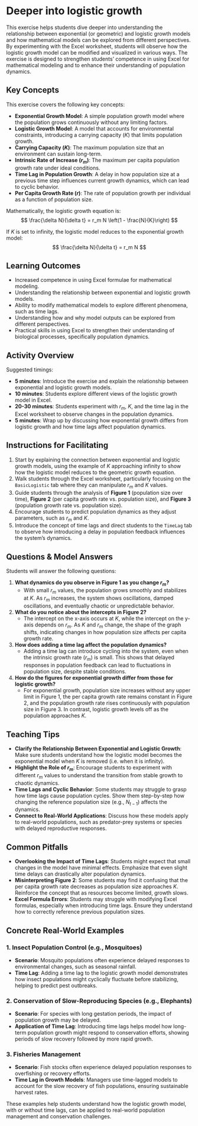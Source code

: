# Deeper into logistic growth

This exercise helps students dive deeper into understanding the relationship between exponential (or geometric) and logistic growth models and how mathematical models can be explored from different perspectives. By experimenting with the Excel worksheet, students will observe how the logistic growth model can be modified and visualized in various ways. The exercise is designed to strengthen students’ competence in using Excel for mathematical modeling and to enhance their understanding of population dynamics.

## Key Concepts

This exercise covers the following key concepts:

- **Exponential Growth Model**: A simple population growth model where the population grows continuously without any limiting factors.
- **Logistic Growth Model**: A model that accounts for environmental constraints, introducing a carrying capacity ($K$) that limits population growth.
- **Carrying Capacity ($K$)**: The maximum population size that an environment can sustain long-term.
- **Intrinsic Rate of Increase ($r_m$)**: The maximum per capita population growth rate under ideal conditions.
- **Time Lag in Population Growth**: A delay in how population size at a previous time step influences current growth dynamics, which can lead to cyclic behavior.
- **Per Capita Growth Rate ($r$)**: The rate of population growth per individual as a function of population size.
  
Mathematically, the logistic growth equation is:
$$ \frac{\delta N}{\delta t} = r_m N \left(1 - \frac{N}{K}\right) $$

If $K$ is set to infinity, the logistic model reduces to the exponential growth model:
$$ \frac{\delta N}{\delta t} = r_m N $$

## Learning Outcomes

- Increased competence in using Excel formulae for mathematical modeling.
- Understanding the relationship between exponential and logistic growth models.
- Ability to modify mathematical models to explore different phenomena, such as time lags.
- Understanding how and why model outputs can be explored from different perspectives.
- Practical skills in using Excel to strengthen their understanding of biological processes, specifically population dynamics.

## Activity Overview

Suggested timings:

- **5 minutes**: Introduce the exercise and explain the relationship between exponential and logistic growth models.
- **10 minutes**: Students explore different views of the logistic growth model in Excel.
- **20-30 minutes**: Students experiment with $r_m$, $K$, and the time lag in the Excel worksheet to observe changes in the population dynamics.
- **5 minutes**: Wrap up by discussing how exponential growth differs from logistic growth and how time lags affect population dynamics.

## Instructions for Facilitating

1. Start by explaining the connection between exponential and logistic growth models, using the example of $K$ approaching infinity to show how the logistic model reduces to the geometric growth equation.
2. Walk students through the Excel worksheet, particularly focusing on the `BasicLogistic` tab where they can manipulate $r_m$ and $K$ values.
3. Guide students through the analysis of **Figure 1** (population size over time), **Figure 2** (per capita growth rate vs. population size), and **Figure 3** (population growth rate vs. population size).
4. Encourage students to predict population dynamics as they adjust parameters, such as $r_m$ and $K$.
5. Introduce the concept of time lags and direct students to the `TimeLag` tab to observe how introducing a delay in population feedback influences the system’s dynamics.

## Questions & Model Answers

Students will answer the following questions:

1. **What dynamics do you observe in Figure 1 as you change $r_m$?**
   - With small $r_m$ values, the population grows smoothly and stabilizes at $K$. As $r_m$ increases, the system shows oscillations, damped oscillations, and eventually chaotic or unpredictable behavior.
   
2. **What do you notice about the intercepts in Figure 2?**
   - The intercept on the x-axis occurs at $K$, while the intercept on the y-axis depends on $r_m$. As $K$ and $r_m$ change, the shape of the graph shifts, indicating changes in how population size affects per capita growth rate.

3. **How does adding a time lag affect the population dynamics?**
   - Adding a time lag can introduce cycling into the system, even when the intrinsic growth rate ($r_m$) is small. This shows that delayed responses in population feedback can lead to fluctuations in population size, despite stable conditions.

4. **How do the figures for exponential growth differ from those for logistic growth?**
   - For exponential growth, population size increases without any upper limit in Figure 1, the per capita growth rate remains constant in Figure 2, and the population growth rate rises continuously with population size in Figure 3. In contrast, logistic growth levels off as the population approaches $K$.

## Teaching Tips

- **Clarify the Relationship Between Exponential and Logistic Growth**: Make sure students understand how the logistic model becomes the exponential model when $K$ is removed (i.e. when it is infinity).
- **Highlight the Role of $r_m$**: Encourage students to experiment with different $r_m$ values to understand the transition from stable growth to chaotic dynamics.
- **Time Lags and Cyclic Behavior**: Some students may struggle to grasp how time lags cause population cycles. Show them step-by-step how changing the reference population size (e.g., $N_{t-1}$) affects the dynamics.
- **Connect to Real-World Applications**: Discuss how these models apply to real-world populations, such as predator-prey systems or species with delayed reproductive responses.

## Common Pitfalls

- **Overlooking the Impact of Time Lags**: Students might expect that small changes in the model have minimal effects. Emphasize that even slight time delays can drastically alter population dynamics.
- **Misinterpreting Figure 2**: Some students may find it confusing that the per capita growth rate decreases as population size approaches $K$. Reinforce the concept that as resources become limited, growth slows.
- **Excel Formula Errors**: Students may struggle with modifying Excel formulas, especially when introducing time lags. Ensure they understand how to correctly reference previous population sizes.

## Concrete Real-World Examples

### 1. **Insect Population Control (e.g., Mosquitoes)**
   - **Scenario**: Mosquito populations often experience delayed responses to environmental changes, such as seasonal rainfall.
   - **Time Lag**: Adding a time lag to the logistic growth model demonstrates how insect populations might cyclically fluctuate before stabilizing, helping to predict pest outbreaks.

### 2. **Conservation of Slow-Reproducing Species (e.g., Elephants)**
   - **Scenario**: For species with long gestation periods, the impact of population growth may be delayed.
   - **Application of Time Lag**: Introducing time lags helps model how long-term population growth might respond to conservation efforts, showing periods of slow recovery followed by more rapid growth.

### 3. **Fisheries Management**
   - **Scenario**: Fish stocks often experience delayed population responses to overfishing or recovery efforts.
   - **Time Lag in Growth Models**: Managers use time-lagged models to account for the slow recovery of fish populations, ensuring sustainable harvest rates.

These examples help students understand how the logistic growth model, with or without time lags, can be applied to real-world population management and conservation challenges.

